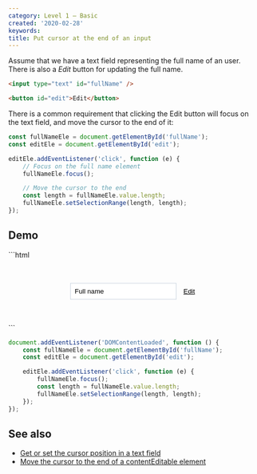 ```yaml
---
category: Level 1 — Basic
created: '2020-02-28'
keywords:
title: Put cursor at the end of an input
---
```


Assume that we have a text field representing the full name of an user. There is also a _Edit_ button for updating the full name.

```html
<input type="text" id="fullName" />

<button id="edit">Edit</button>
```

There is a common requirement that clicking the Edit button will focus on the text field, and move the cursor to the end of it:

```js
const fullNameEle = document.getElementById('fullName');
const editEle = document.getElementById('edit');

editEle.addEventListener('click', function (e) {
    // Focus on the full name element
    fullNameEle.focus();

    // Move the cursor to the end
    const length = fullNameEle.value.length;
    fullNameEle.setSelectionRange(length, length);
});
```

## Demo

<Playground>
```html
<div style="align-items: center; display: flex; margin: 3rem auto; width: 16rem">
    <input
        type="text"
        style="border: 1px solid #cbd5e0; flex: 1; margin-right: 0.5rem; padding: 0.5rem"
        value="Full name"
        id="fullName"
    />
    <button
        id="edit"
        style="background-color: transparent; border: none; cursor: pointer; text-decoration: underline"
    >
        Edit
    </button>
</div>
```

```js
document.addEventListener('DOMContentLoaded', function () {
    const fullNameEle = document.getElementById('fullName');
    const editEle = document.getElementById('edit');

    editEle.addEventListener('click', function (e) {
        fullNameEle.focus();
        const length = fullNameEle.value.length;
        fullNameEle.setSelectionRange(length, length);
    });
});
```
</Playground>

## See also

-   [Get or set the cursor position in a text field](https://phuoc.ng/collection/html-dom/get-or-set-the-cursor-position-in-a-text-field/)
-   [Move the cursor to the end of a contentEditable element](https://phuoc.ng/collection/html-dom/move-the-cursor-to-the-end-of-a-content-editable-element/)
